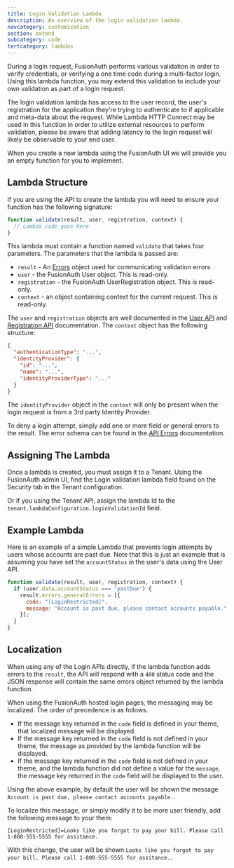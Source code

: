 ```yaml
---
title: Login Validation Lambda
description: An overview of the login validation lambda.
navcategory: customization
section: extend
subcategory: code
tertcategory: lambdas
---
```


During a login request, FusionAuth performs various validation in order to verify credentials, or verifying a one time code during a multi-factor login. Using this lambda function, you may extend this validation to include your own validation as part of a login request.

The login validation lambda has access to the user record, the user's registration for the application they're trying to authenticate to if applicable and meta-data about the request. While Lambda HTTP Connect may be used in this function in order to utilize external resources to perform validation, please be aware that adding latency to the login request will likely be observable to your end user.

When you create a new lambda using the FusionAuth UI we will provide you an empty function for you to implement.

## Lambda Structure

If you are using the API to create the lambda you will need to ensure your function has the following signature:

```javascript
function validate(result, user, registration, context) {
  // Lambda code goes here
}
```

This lambda must contain a function named `validate` that takes four parameters. The parameters that the lambda is passed are:

* `result` - An [Errors](/docs/apis/errors) object used for communicating validation errors
* `user` - the FusionAuth User object. This is read-only.
* `registration` - the FusionAuth UserRegistration object. This is read-only.
* `context` - an object containing context for the current request. This is read-only.

The `user` and `registration` objects are well documented in the [User API](/docs/apis/users) and [Registration API](/docs/apis/registrations) documentation. The `context` object has the following structure:

```json
{
  "authenticationType": "...",
  "identityProvider": {
    "id": "...",
    "name": "...",
    "identityProviderType": "..."
  }
}
```

The `identityProvider` object in the `context` will only be present when the login request is from a 3rd party Identity Provider.

To deny a login attempt, simply add one or more field or general errors to the result. The error schema can be found in the [API Errors](/docs/apis/errors) documentation.

## Assigning The Lambda

Once a lambda is created, you must assign it to a Tenant. Using the FusionAuth admin UI, find the <InlineField>Login validation lambda</InlineField> field found on the <Breadcrumb>Security</Breadcrumb> tab in the Tenant configuration.

Or if you using the Tenant API, assign the lambda Id to the `tenant.lambdaConfiguration.loginValidationId` field.

## Example Lambda

Here is an example of a simple Lambda that prevents login attempts by users whose accounts are past due. Note that this is just an example that is assuming you have set the `accountStatus` in the user's data using the User API.

```javascript
function validate(result, user, registration, context) {
  if (user.data.accountStatus === 'pastDue') {
    result.errors.generalErrors = [{
      code: "[LoginRestricted]",
      message: "Account is past due, please contact accounts payable."
    }];
  }
}
```

## Localization

When using any of the Login APIs directly, if the lambda function adds errors to the `result`, the API will respond with a `400` status code and the JSON response will contain the same errors object returned by the lambda function.

When using the FusionAuth hosted login pages, the messaging may be localized. The order of precedence is as follows.

* If the message key returned in the `code` field is defined in your theme, that localized message will be displayed.
* If the message key returned in the `code` field is not defined in your theme, the message as provided by the lambda function will be displayed.
* If the message key returned in the `code` field is not defined in your theme, and the lambda function did not define a value for the `message`, the message key returned in the `code` field will be displayed to the user.

Using the above example, by default the user will be shown the message `Account is past due, please contact accounts payable.`.

To localize this message, or simply modify it to be more user friendly, add the following message to your them:

```
[LoginRestricted]=Looks like you forgot to pay your bill. Please call 1-800-555-5555 for assitance.
```

With this change, the user will be shown  `Looks like you forgot to pay your bill. Please call 1-800-555-5555 for assitance.`.



